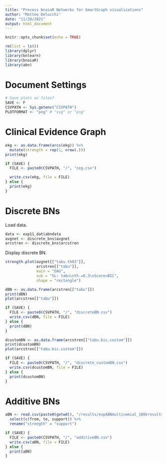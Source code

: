```yaml
---
title: "Process bnaiaR Networks for SmartGraph visualizations"
author: "Matteo Delucchi"
date: "11/20/2021"
output: html_document
---
```


```r
knitr::opts_chunk$set(echo = TRUE)
```

```r
rm(list = ls())
library(dplyr)
library(bnlearn)
library(bnaiaR)
library(abn)
```

# Document Settings
```r
# Save plots as files? 
SAVE <- F
CSVPATH <- Sys.getenv("CSVPATH")
PLOTFORMAT <- "png" # "svg" or "png"
```

# Clinical Evidence Graph

```r

ekg <- as.data.frame(arcs(ekg)) %>%
  mutate(strength = rep(1, nrow(.)))
print(ekg)
```

```r
if (SAVE) {
  FILE <- paste0(CSVPATH, "/", "ceg.csv")

  write.csv(ekg, file = FILE)
} else {
  print(ekg)
}
```


# Discrete BNs

Load data.
```r
data <- exp11_dat$abndata
avgnet <- discrete_bns$avgnet
arcstren <- discrete_bns$arcstren
```

Display discrete BN.
```r
strength.plot(avgnet[["tabu.th03"]],
              arcstren[["tabu"]],
              main = "DAG",
              sub = "SL: tabu\nth.=0.3\nScore=BIC",
              shape = "rectangle")
```

```r
dBN <- as.data.frame(arcstren[["tabu"]]) 
print(dBN)
plot(arcstren[["tabu"]])
```

```r
if (SAVE) {
  FILE <- paste0(CSVPATH, "/", "discreteBN.csv")
  write.csv(dBN, file = FILE)
} else {
  print(dBN)
}
```

```r
dcustomBN <- as.data.frame(arcstren[["tabu.bic.custom"]]) 
print(dcustomBN)
plot(arcstren[["tabu.bic.custom"]])
```

```r
if (SAVE) {
  FILE <- paste0(CSVPATH, "/", "discrete_customBN.csv")
  write.csv(dcustomBN, file = FILE)
} else {
  print(dcustomBN)
}
```

# Additive BNs

```r
aBN <- read.csv(paste0(getwd(), "/results/expABNmultinomial_100kresults_table_mle.csv")) %>%
  select(c(from, to, support)) %>%
  rename("strength" = "support")
```

```r
if (SAVE) {
  FILE <- paste0(CSVPATH, "/", "additiveBN.csv")
  write.csv(aBN, file = FILE)
} else {
  print(aBN)
}
```
